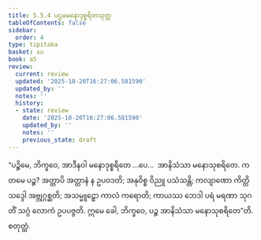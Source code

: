 ```yaml
---
title: 5.5.4 ပဌမမနောဒုစ္စရိတသုတ္တ
tableOfContents: false
sidebar:
  order: 4
type: tipitaka
basket: su
book: a5
review:
  current: review
  updated: '2025-10-20T16:27:06.581590'
  updated_by: ''
  notes: ''
  history:
  - state: review
    date: '2025-10-20T16:27:06.581590'
    updated_by: ''
    notes: ''
    previous_state: draft
---
```



<DynamicBreadcrumb />


<ReviewStatus review={frontmatter.review} showDetails={true} />

<HypothesisAnnotation frontmatter={frontmatter} />

<Division number="244" book="a5" e="ch" v="16" p="234">

<Paragraph number="1325" book="a5">
“ပဉ္စိမေ, ဘိက္ခဝေ, အာဒီနဝါ မနောဒုစ္စရိတေ …ပေ…  အာနိသံသာ မနောသုစရိတေ. ကတမေ ပဉ္စ? အတ္တာပိ အတ္တာနံ န ဥပဝဒတိ; အနုဝိစ္စ ဝိညူ ပသံသန္တိ; ကလျာဏော ကိတ္တိသဒ္ဒေါ အဗ္ဘုဂ္ဂစ္ဆတိ; အသမ္မူဠှော ကာလံ ကရောတိ; ကာယဿ ဘေဒါ ပရံ မရဏာ သုဂတိံ သဂ္ဂံ လောကံ ဥပပဇ္ဇတိ. ဣမေ ခေါ, ဘိက္ခဝေ, ပဉ္စ အာနိသံသာ မနောသုစရိတေ”တိ.

</Paragraph>
</Division>

<Paragraph number="1326" type="center" book="a5">
စတုတ္ထံ.
</Paragraph>